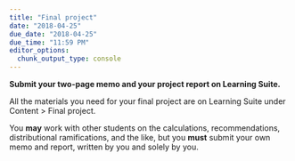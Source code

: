 ```yaml
---
title: "Final project"
date: "2018-04-25"
due_date: "2018-04-25"
due_time: "11:59 PM"
editor_options: 
  chunk_output_type: console
---
```


**Submit your two-page memo and your project report on Learning Suite.**

All the materials you need for your final project are on Learning Suite under Content > Final project. 

You **may** work with other students on the calculations, recommendations, distributional ramifications, and the like, but you **must** submit your own memo and report, written by you and solely by you.
